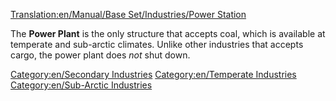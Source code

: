 [[Translation:en/Manual/Base Set/Industries/Power Station]]

{{en/Industries|image=en/Powerstation.png.png
|name=Power Station
|climates=[[en/Manual/Climates]], [[en/Manual/Climates]]
|accepts=[[en/Manual/Base Set/Cargos/Coal]]
|produces=Nothing
|notes=Not present in [[en/Manual/Climates]]
}}

The '''Power Plant''' is the only structure that accepts coal, which is available at temperate and sub-arctic climates.  Unlike other industries that accepts cargo, the power plant does ''not'' shut down.

{{en/Navbox Industries}}

[[Category:en/Secondary Industries]]
[[Category:en/Temperate Industries]]
[[Category:en/Sub-Arctic Industries]]